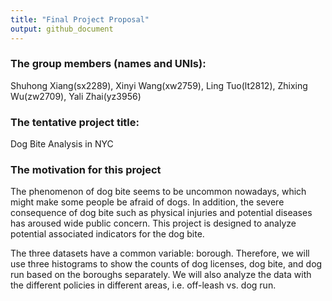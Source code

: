 ```yaml
---
title: "Final Project Proposal"
output: github_document
---
```


### The group members (names and UNIs):

Shuhong Xiang(sx2289), Xinyi Wang(xw2759), Ling Tuo(lt2812), Zhixing Wu(zw2709), Yali Zhai(yz3956)

### The tentative project title: 
Dog Bite Analysis in NYC

### The motivation for this project 

The phenomenon of dog bite seems to be uncommon nowadays, which might make some people be afraid of dogs. In addition, the severe consequence of dog bite such as physical injuries and potential diseases has aroused wide public concern. This project is designed to analyze potential associated indicators for the dog bite.







The three datasets have a common variable: borough. Therefore, we will use three 
histograms to show the counts of dog licenses, dog bite, and dog run based on 
the boroughs separately. We will also analyze the data with the different 
policies in different areas, i.e. off-leash vs. dog run.  